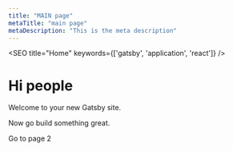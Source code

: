 ```yaml
---
title: "MAIN page"
metaTitle: "main page"
metaDescription: "This is the meta description"
---
```




<SEO title="Home" keywords={['gatsby', 'application', 'react']} />

# Hi people

Welcome to your new Gatsby site.

<Avatar 
  label="Alan Trefler"
  size="small"
/>

<Avatar 
  label="Max DeAngelis"
  size="medium"
/>
<Avatar 
  label="Matthew Williamson"
  size="large"
/>

Now go build something great.

<div style={{ maxWidth: '300px', marginBottom: '1.45rem' }}>
  <Image />
</div>
<Link to="/page-2/">Go to page 2</Link>


